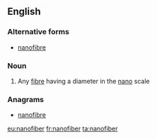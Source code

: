 ==English==

===Alternative forms===
* [[nanofibre]]

===Noun===
{{wikipedia}}
{{en-noun}}

# Any [[fibre]] having a diameter in the [[nano]] scale

===Anagrams===
* [[nanofibre#English|nanofibre]]

[[eu:nanofiber]]
[[fr:nanofiber]]
[[ta:nanofiber]]